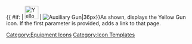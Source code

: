 {{ #if: {{{1|}}} | [[File:YellowGun.png|36px|link={{{1}}}]] | [[File:YellowGun.png|Auxiliary Gun|36px]]}}<noinclude>As shown, displays the Yellow Gun icon.  If the first parameter is provided, adds a link to that page.
[[Category:Equipment Icons]] [[Category:Icon Templates]]</noinclude>